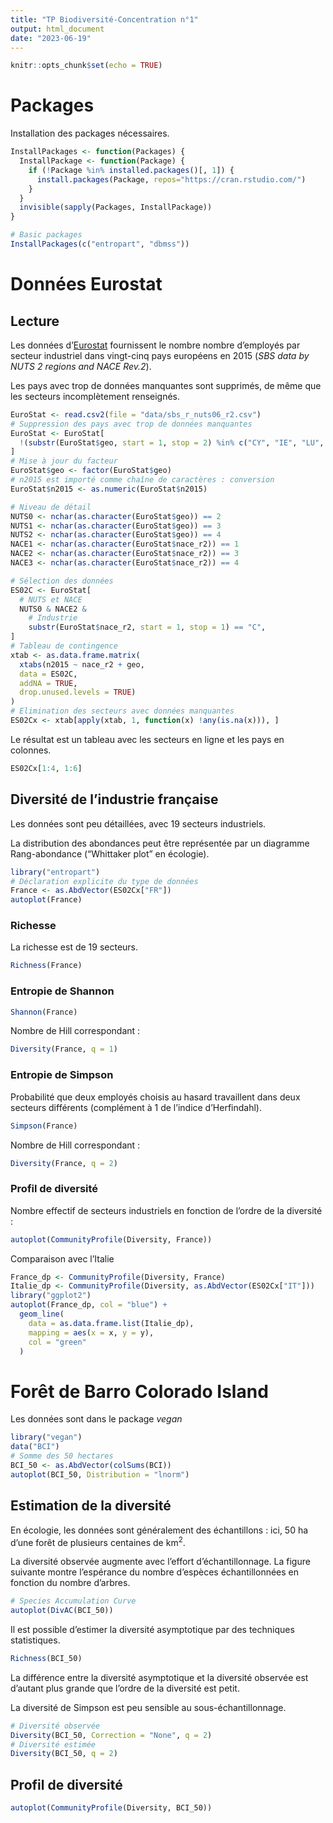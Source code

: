 ```yaml
---
title: "TP Biodiversité-Concentration n°1"
output: html_document
date: "2023-06-19"
---
```


```r
knitr::opts_chunk$set(echo = TRUE)
```

# Packages

Installation des packages nécessaires.

```r
InstallPackages <- function(Packages) {
  InstallPackage <- function(Package) {
    if (!Package %in% installed.packages()[, 1]) {
      install.packages(Package, repos="https://cran.rstudio.com/")
    }
  }
  invisible(sapply(Packages, InstallPackage))
}

# Basic packages
InstallPackages(c("entropart", "dbmss"))
```


# Données Eurostat

## Lecture

Les données d'[Eurostat](https://ec.europa.eu/eurostat/web/regions/data/database/) fournissent le nombre nombre d’employés par secteur industriel dans vingt-cinq pays européens en 2015 (_SBS data by NUTS 2 regions and NACE Rev.2_).

Les pays avec trop de données manquantes sont supprimés, de même que les secteurs incomplètement renseignés.

```r
EuroStat <- read.csv2(file = "data/sbs_r_nuts06_r2.csv")
# Suppression des pays avec trop de données manquantes
EuroStat <- EuroStat[
  !(substr(EuroStat$geo, start = 1, stop = 2) %in% c("CY", "IE", "LU", "MT", "SI")), 
]
# Mise à jour du facteur
EuroStat$geo <- factor(EuroStat$geo)
# n2015 est importé comme chaîne de caractères : conversion
EuroStat$n2015 <- as.numeric(EuroStat$n2015)

# Niveau de détail
NUTS0 <- nchar(as.character(EuroStat$geo)) == 2
NUTS1 <- nchar(as.character(EuroStat$geo)) == 3
NUTS2 <- nchar(as.character(EuroStat$geo)) == 4
NACE1 <- nchar(as.character(EuroStat$nace_r2)) == 1
NACE2 <- nchar(as.character(EuroStat$nace_r2)) == 3
NACE3 <- nchar(as.character(EuroStat$nace_r2)) == 4

# Sélection des données
ES02C <- EuroStat[
  # NUTS et NACE
  NUTS0 & NACE2 & 
    # Industrie
    substr(EuroStat$nace_r2, start = 1, stop = 1) == "C",
]
# Tableau de contingence
xtab <- as.data.frame.matrix(
  xtabs(n2015 ~ nace_r2 + geo, 
  data = ES02C, 
  addNA = TRUE, 
  drop.unused.levels = TRUE)
)
# Elimination des secteurs avec données manquantes
ES02Cx <- xtab[apply(xtab, 1, function(x) !any(is.na(x))), ]
```

Le résultat est un tableau avec les secteurs en ligne et les pays en colonnes.

```r
ES02Cx[1:4, 1:6]
```


## Diversité de l'industrie française

Les données sont peu détaillées, avec 19 secteurs industriels.

La distribution des abondances peut être représentée par un diagramme Rang-abondance ("Whittaker plot" en écologie).

```r
library("entropart")
# Déclaration explicite du type de données
France <- as.AbdVector(ES02Cx["FR"])
autoplot(France)
```



### Richesse

La richesse est de 19 secteurs.

```r
Richness(France)
```


### Entropie de Shannon

```r
Shannon(France)
```
Nombre de Hill correspondant :

```r
Diversity(France, q = 1)
```


### Entropie de Simpson

Probabilité que deux employés choisis au hasard travaillent dans deux secteurs différents (complément à 1 de l'indice d'Herfindahl).

```r
Simpson(France)
```
Nombre de Hill correspondant :

```r
Diversity(France, q = 2)
```


### Profil de diversité

Nombre effectif de secteurs industriels en fonction de l'ordre de la diversité :

```r
autoplot(CommunityProfile(Diversity, France))
```

Comparaison avec l'Italie

```r
France_dp <- CommunityProfile(Diversity, France)
Italie_dp <- CommunityProfile(Diversity, as.AbdVector(ES02Cx["IT"]))
library("ggplot2")
autoplot(France_dp, col = "blue") +
  geom_line(
    data = as.data.frame.list(Italie_dp), 
    mapping = aes(x = x, y = y),
    col = "green"
  )
```


# Forêt de Barro Colorado Island

Les données sont dans le package _vegan_

```r
library("vegan")
data("BCI")
# Somme des 50 hectares
BCI_50 <- as.AbdVector(colSums(BCI))
autoplot(BCI_50, Distribution = "lnorm")
```

## Estimation de la diversité

En écologie, les données sont généralement des échantillons : ici, 50 ha d'une forêt de plusieurs centaines de km^2^.

La diversité observée augmente avec l'effort d'échantillonnage. 
La figure suivante montre l'espérance du nombre d'espèces échantillonnées en fonction du nombre d'arbres.

```r
# Species Accumulation Curve
autoplot(DivAC(BCI_50))
```

Il est possible d'estimer la diversité asymptotique par des techniques statistiques.

```r
Richness(BCI_50)
```

La différence entre la diversité asymptotique et la diversité observée est d'autant plus grande que l'ordre de la diversité est petit.

La diversité de Simpson est peu sensible au sous-échantillonnage.

```r
# Diversité observée
Diversity(BCI_50, Correction = "None", q = 2)
# Diversité estimée
Diversity(BCI_50, q = 2)
```

## Profil de diversité

```r
autoplot(CommunityProfile(Diversity, BCI_50))
```

